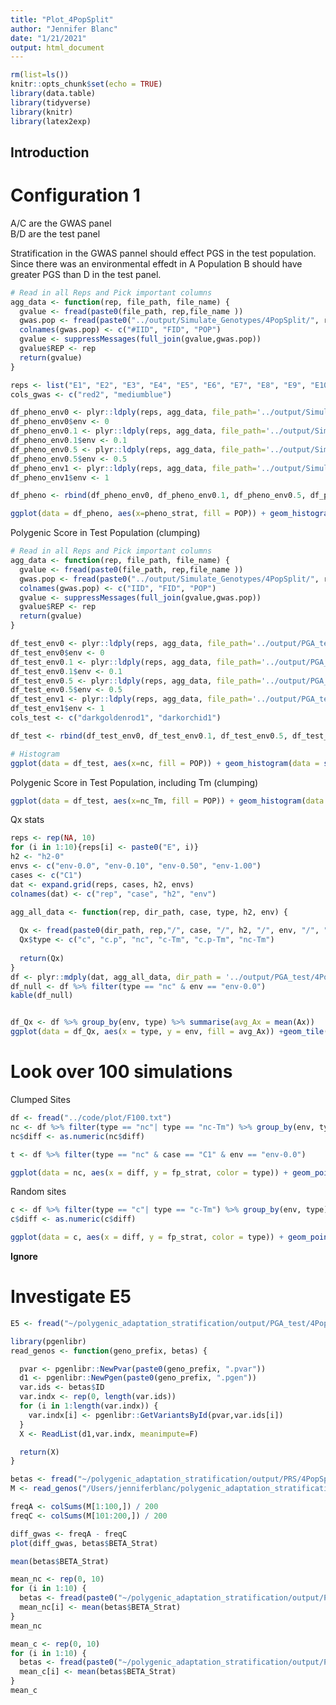 ```yaml
---
title: "Plot_4PopSplit"
author: "Jennifer Blanc"
date: "1/21/2021"
output: html_document
---
```


```r
rm(list=ls())
knitr::opts_chunk$set(echo = TRUE)
library(data.table)
library(tidyverse)
library(knitr)
library(latex2exp)
```

## Introduction


# Configuration 1

A/C are the GWAS panel  
B/D are the test panel  

Stratification in the GWAS pannel should effect PGS in the test population. Since there was an environmental effedt in A Population B should have greater PGS than D in the test panel. 

```r
# Read in all Reps and Pick important columns 
agg_data <- function(rep, file_path, file_name) {
  gvalue <- fread(paste0(file_path, rep,file_name ))
  gwas.pop <- fread(paste0("../output/Simulate_Genotypes/4PopSplit/", rep, "/C1/ids.gwas"), header = F)
  colnames(gwas.pop) <- c("#IID", "FID", "POP")
  gvalue <- suppressMessages(full_join(gvalue,gwas.pop))
  gvalue$REP <- rep
  return(gvalue)
}

reps <- list("E1", "E2", "E3", "E4", "E5", "E6", "E7", "E8", "E9", "E10")
cols_gwas <- c("red2", "mediumblue")

df_pheno_env0 <- plyr::ldply(reps, agg_data, file_path='../output/Simulate_Phenotypes/4PopSplit/', file_name='/C1/h2-0/env-0.0/genos-gwas_common.phenos.txt')
df_pheno_env0$env <- 0
df_pheno_env0.1 <- plyr::ldply(reps, agg_data, file_path='../output/Simulate_Phenotypes/4PopSplit/', file_name='/C1/h2-0/env-0.10/genos-gwas_common.phenos.txt')
df_pheno_env0.1$env <- 0.1
df_pheno_env0.5 <- plyr::ldply(reps, agg_data, file_path='../output/Simulate_Phenotypes/4PopSplit/', file_name='/C1/h2-0/env-0.50/genos-gwas_common.phenos.txt')
df_pheno_env0.5$env <- 0.5
df_pheno_env1 <- plyr::ldply(reps, agg_data, file_path='../output/Simulate_Phenotypes/4PopSplit/', file_name='/C1/h2-0/env-1.00/genos-gwas_common.phenos.txt')
df_pheno_env1$env <- 1

df_pheno <- rbind(df_pheno_env0, df_pheno_env0.1, df_pheno_env0.5, df_pheno_env1)

ggplot(data = df_pheno, aes(x=pheno_strat, fill = POP)) + geom_histogram(data = subset(df_pheno, POP == "A"), alpha = 0.75, bins = 30) + geom_histogram(data = subset(df_pheno, POP == "C"), alpha = 0.75, bins = 30) + facet_grid(REP ~ env) + theme_bw() + xlab("Stratified Phenotype") + scale_fill_manual(values = cols_gwas)
```

Polygenic Score in Test Population (clumping) 
```r
# Read in all Reps and Pick important columns 
agg_data <- function(rep, file_path, file_name) {
  gvalue <- fread(paste0(file_path, rep,file_name ))
  gwas.pop <- fread(paste0("../output/Simulate_Genotypes/4PopSplit/", rep, "/C1/ids.test"), header = F)
  colnames(gwas.pop) <- c("IID", "FID", "POP")
  gvalue <- suppressMessages(full_join(gvalue,gwas.pop))
  gvalue$REP <- rep
  return(gvalue)
}

df_test_env0 <- plyr::ldply(reps, agg_data, file_path='../output/PGA_test/4PopSplit/', file_name='/C1/h2-0/env-0.0/PGS.txt')
df_test_env0$env <- 0
df_test_env0.1 <- plyr::ldply(reps, agg_data, file_path='../output/PGA_test/4PopSplit/', file_name='/C1/h2-0/env-0.10/PGS.txt')
df_test_env0.1$env <- 0.1
df_test_env0.5 <- plyr::ldply(reps, agg_data, file_path='../output/PGA_test/4PopSplit/', file_name='/C1/h2-0/env-0.50/PGS.txt')
df_test_env0.5$env <- 0.5
df_test_env1 <- plyr::ldply(reps, agg_data, file_path='../output/PGA_test/4PopSplit/', file_name='/C1/h2-0/env-1.00/PGS.txt')
df_test_env1$env <- 1
cols_test <- c("darkgoldenrod1", "darkorchid1")

df_test <- rbind(df_test_env0, df_test_env0.1, df_test_env0.5, df_test_env1)

# Histogram 
ggplot(data = df_test, aes(x=nc, fill = POP)) + geom_histogram(data = subset(df_test, POP == "B"), alpha = 0.75, bins = 30) + geom_histogram(data = subset(df_test, POP == "D"), alpha = 0.75, bins = 30) + facet_grid(REP ~ env) + theme_bw() + xlab("Stratified Phenotype") + scale_fill_manual(values = cols_test)
```

Polygenic Score in Test Population, including Tm (clumping) 
```r
ggplot(data = df_test, aes(x=nc_Tm, fill = POP)) + geom_histogram(data = subset(df_test, POP == "B"), alpha = 0.75, bins = 30) + geom_histogram(data = subset(df_test, POP == "D"), alpha = 0.75, bins = 30) + facet_grid(REP ~ env) + theme_bw() + xlab("Stratified Phenotype") + scale_fill_manual(values = cols_test)
```

Qx stats
```r
reps <- rep(NA, 10)
for (i in 1:10){reps[i] <- paste0("E", i)}
h2 <- "h2-0"
envs <- c("env-0.0", "env-0.10", "env-0.50", "env-1.00")
cases <- c("C1")
dat <- expand.grid(reps, cases, h2, envs)
colnames(dat) <- c("rep", "case", "h2", "env")

agg_all_data <- function(rep, dir_path, case, type, h2, env) {
  
  Qx <- fread(paste0(dir_path, rep,"/", case, "/", h2, "/", env, "/", "Qx.txt"))
  Qx$type <- c("c", "c.p", "nc", "c-Tm", "c.p-Tm", "nc-Tm")
  
  return(Qx)
}
df <- plyr::mdply(dat, agg_all_data, dir_path = '../output/PGA_test/4PopSplit/' )
df_null <- df %>% filter(type == "nc" & env == "env-0.0")
kable(df_null)


df_Qx <- df %>% group_by(env, type) %>% summarise(avg_Ax = mean(Ax))
ggplot(data = df_Qx, aes(x = type, y = env, fill = avg_Ax)) +geom_tile() + theme_classic() +  theme(panel.border = element_rect(colour = "black", fill=NA, size=1)) + scale_fill_gradient(low = "lightgoldenrod1", high = "blue")
```

# Look over 100 simulations 

Clumped Sites 
```r
df <- fread("../code/plot/F100.txt")
nc <- df %>% filter(type == "nc"| type == "nc-Tm") %>% group_by(env, type, case) %>% summarise(fp_strat = sum(`P-EN` < 0.05)/ n(), avg_Ax = mean(Ax)) %>% separate(env, c("env", "diff"), "-") %>% filter(case == "C1")
nc$diff <- as.numeric(nc$diff)

t <- df %>% filter(type == "nc" & case == "C1" & env == "env-0.0")

ggplot(data = nc, aes(x = diff, y = fp_strat, color = type)) + geom_point(size =3)+ geom_smooth(method = "loess", se = FALSE) + xlab("Mean(A) - Mean(C)") + ylab("False Postive Rate") + theme_classic(base_size = 14) + scale_color_manual(values = c("goldenrod2", "navy"), labels = unname(TeX(c("No covariate", " Including $T^{GWAS}")))) + theme(panel.border = element_rect(colour = "black", fill=NA, size=1)) + ylim(0,1) + labs(colour="GWAS") + theme(legend.text.align = 0)+ geom_hline(yintercept = 0.05, color = "red")
```

Random sites
```r
c <- df %>% filter(type == "c"| type == "c-Tm") %>% group_by(env, type) %>% summarise(fp_strat = sum(`P-EN` < 0.05)/ n()) %>% separate(env, c("env", "diff"), "-")
c$diff <- as.numeric(c$diff)

ggplot(data = c, aes(x = diff, y = fp_strat, color = type)) + geom_point(size =3)+ geom_smooth(method = "loess", se = FALSE) + xlab("Mean(A) - Mean(B)") + ylab("False Postive Rate") + theme_classic(base_size = 14) + scale_color_manual(values = c("goldenrod2", "navy"), labels = unname(TeX(c("No covariate", " Including $T^{GWAS}")))) + theme(panel.border = element_rect(colour = "black", fill=NA, size=1)) + ylim(0,1) + labs(colour="GWAS") + theme(legend.text.align = 0) + geom_hline(yintercept = 0.05, color = "red")
```





**Ignore** 





# Investigate E5 
```r
E5 <- fread("~/polygenic_adaptation_stratification/output/PGA_test/4PopSplit/E5/C1/h2-0/env-0.0/PGS.txt")

library(pgenlibr)
read_genos <- function(geno_prefix, betas) {

  pvar <- pgenlibr::NewPvar(paste0(geno_prefix, ".pvar"))
  d1 <- pgenlibr::NewPgen(paste0(geno_prefix, ".pgen"))
  var.ids <- betas$ID
  var.indx <- rep(0, length(var.ids))
  for (i in 1:length(var.indx)) {
    var.indx[i] <- pgenlibr::GetVariantsById(pvar,var.ids[i])
  }
  X <- ReadList(d1,var.indx, meanimpute=F)

  return(X)
}

betas <- fread("~/polygenic_adaptation_stratification/output/PRS/4PopSplit/E5/C1/h2-0/env-0.0/genos-gwas_common.c.betas")
M <- read_genos("/Users/jenniferblanc/polygenic_adaptation_stratification/output/Simulate_Genotypes/4PopSplit/E5/C1/genos-gwas_common", betas)

freqA <- colSums(M[1:100,]) / 200 
freqC <- colSums(M[101:200,]) / 200 

diff_gwas <- freqA - freqC
plot(diff_gwas, betas$BETA_Strat)

mean(betas$BETA_Strat)
```


```r
mean_nc <- rep(0, 10)
for (i in 1:10) {
  betas <- fread(paste0("~/polygenic_adaptation_stratification/output/PRS/4PopSplit/E", i, "/C1/h2-0/env-0.0/genos-gwas_common.nc.betas"))
  mean_nc[i] <- mean(betas$BETA_Strat)
}
mean_nc
```

```r
mean_c <- rep(0, 10)
for (i in 1:10) {
  betas <- fread(paste0("~/polygenic_adaptation_stratification/output/PRS/4PopSplit/E", i, "/C1/h2-0/env-0.0/genos-gwas_common.c.betas"))
  mean_c[i] <- mean(betas$BETA_Strat)
}
mean_c
```
































